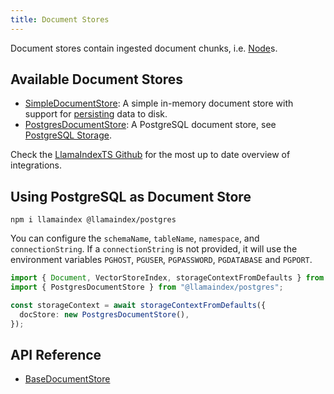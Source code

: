 ```yaml
---
title: Document Stores
---
```


Document stores contain ingested document chunks, i.e. [Node](/typescript/framework/modules/data)s.

## Available Document Stores

- [SimpleDocumentStore](/docs/api/classes/SimpleDocumentStore): A simple in-memory document store with support for [persisting](/typescript/framework/modules/data/stores#local-storage) data to disk.
- [PostgresDocumentStore](/docs/api/classes/PostgresDocumentStore): A PostgreSQL document store, see [PostgreSQL Storage](/typescript/framework/modules/data/stores#postgresql-storage).

Check the [LlamaIndexTS Github](https://github.com/run-llama/LlamaIndexTS) for the most up to date overview of integrations.

## Using PostgreSQL as Document Store

```package-install
npm i llamaindex @llamaindex/postgres
```

You can configure the `schemaName`, `tableName`, `namespace`, and
`connectionString`. If a `connectionString` is not
provided, it will use the environment variables `PGHOST`, `PGUSER`,
`PGPASSWORD`, `PGDATABASE` and `PGPORT`.

```typescript
import { Document, VectorStoreIndex, storageContextFromDefaults } from "llamaindex";
import { PostgresDocumentStore } from "@llamaindex/postgres";

const storageContext = await storageContextFromDefaults({
  docStore: new PostgresDocumentStore(),
});
```

## API Reference

- [BaseDocumentStore](/docs/api/classes/BaseDocumentStore)
